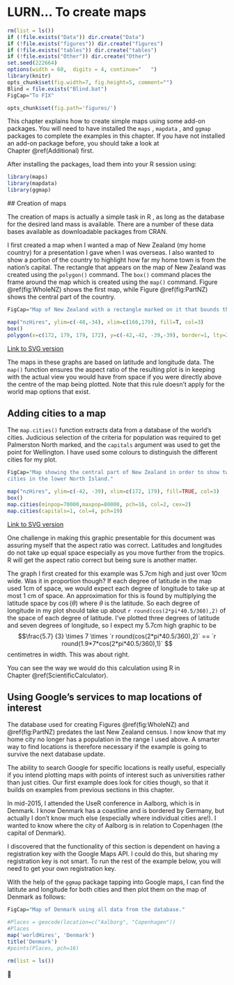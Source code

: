 # LURN… To create maps{#Maps} 


```r
rm(list = ls())
if (!file.exists("Data")) dir.create("Data")
if (!file.exists("figures")) dir.create("figures")
if (!file.exists("tables")) dir.create("tables")
if (!file.exists("Other")) dir.create("Other")
set.seed(222664)
options(width = 60,  digits = 4, continue="   ")
library(knitr)
opts_chunk$set(fig.width=7, fig.height=5, comment="")
Blind = file.exists("Blind.bat")
FigCap="To FIX"
``` 
 


```r
opts_chunk$set(fig.path='figures/') 
```  
 

This chapter explains how to create simple maps using some add-on
packages. You will need to have installed the `maps` ,
`mapdata` , and `ggmap` packages to complete the
examples in this chapter. If you have not installed an add-on package
before, you should take a look at Chapter \@ref(Additional) first.

After installing the packages, load them into your R session using: 


```r
library(maps) 
library(mapdata) 
library(ggmap) 
```  
 

﻿## Creation of maps

The creation of maps is actually a simple task in R , as long as the
database for the desired land mass is available. There are a number of
these data bases available as downloadable packages from CRAN.

I first created a map when I wanted a map of New Zealand (my home
country) for a presentation I gave when I was overseas. I also wanted to
show a portion of the country to highlight how far my home town is from
the nation’s capital. The rectangle that appears on the map of New
Zealand was created using the `polygon()` command. The
`box()` command places the frame around the map which is created
using the `map()` command. Figure \@ref(fig:WholeNZ) shows the
first map, while Figure \@ref(fig:PartNZ) shows the central part of the
country.

```r
FigCap="Map of New Zealand with a rectangle marked on it that bounds the area used in the map presented in Figure \\@ref(fig:PartNZ)."
``` 
```r
map("nzHires", ylim=c(-48,-34), xlim=c(166,179), fill=T, col=3) 
box() 
polygon(x=c(172, 179, 179, 172), y=c(-42,-42, -39,-39), border=1, lty=2) 
```  
 

﻿[Link to SVG version](../SVGs/MapsWholeNZ-1.html)

The maps in these graphs are based on latitude and longitude data. The
`map()` function ensures the aspect ratio of the resulting plot
is in keeping with the actual view you would have from space if you were
directly above the centre of the map being plotted. Note that this rule
doesn’t apply for the world map options that exist.

## Adding cities to a map

The `map.cities()` function extracts data from a database of the
world’s cities. Judicious selection of the criteria for population was
required to get Palmerston North marked, and the `capitals` argument was used to get the point for Wellington. I have used some
colours to distinguish the different cities for my plot.

```r
FigCap="Map showing the central part of New Zealand in order to show two
cities in the lower North Island."
``` 

```r
map("nzHires", ylim=c(-42, -39), xlim=c(172, 179), fill=TRUE, col=3) 
box() 
map.cities(minpop=70000,maxpop=80000, pch=16, col=2, cex=2) 
map.cities(capitals=1, col=4, pch=19) 
```  
 

﻿[Link to SVG version](../SVGs/MapsPartNZ-1.html)

One challenge in making this graphic presentable for this document was
assuring myself that the aspect ratio was correct. Latitudes and
longitudes do not take up equal space especially as you move further
from the tropics. R will get the aspect ratio correct but being sure is
another matter.

The graph I first created for this example was 5.7cm high and just over
10cm wide. Was it in proportion though? If each degree of latitude in
the map used 1cm of space, we would expect each degree of longitude to
take up at most 1 cm of space. An approximation for this is found by
multiplying the latitude space by $\cos(\theta)$ where $\theta$ is
the latitude. So each degree of longitude in my plot should take up
about `r round(cos(2*pi*40.5/360),2)`  of the space of
each degree of latitude. I’ve plotted three degrees of latitude and
seven degrees of longitude, so I expect my 5.7cm high graphic to be
$$\frac{5.7}
{3} \times 7 \times `r round(cos(2*pi*40.5/360),2)`  == `r round(1.9*7*cos(2*pi*40.5/360),1)` $$ centimetres in
width. This was about right.

You can see the way we would do this calculation using R in
Chapter \@ref(ScientificCalculator).

## Using Google’s services to map locations of interest


The database used for creating Figures  \@ref(fig:WholeNZ)  and \@ref(fig:PartNZ) 
predates the last New Zealand census. I now know that my home city no longer has a population in the range I used above. A smarter way to find locations is therefore necessary if the example is going to survive the next database update.


The ability to search Google for specific locations is really useful,
especially if you intend plotting maps with points of interest such as
universities rather than just cities. Our first example does look for
cities though, so that it builds on examples from previous sections in
this chapter.

In mid-2015, I attended the UseR conference in Aalborg, which is in
Denmark. I know Denmark has a coastline and is bordered by Germany, but
actually I don’t know much else (especially where individual cities
are\!). I wanted to know where the city of Aalborg is in relation to
Copenhagen (the capital of Denmark). 

I discovered that the functionality of this section is dependent on having a registration key with the Google Maps API. I could do this, but sharing my registration key is not smart. To run the rest of the example below, you will need to get your own registration key.

With the help of the
`ggmap` package tapping into Google maps, I can find the
latitute and longitude for both cities and then plot them on the map of
Denmark as follows: 


```r
FigCap="Map of Denmark using all data from the database."
``` 

```r
#Places = geocode(location=c("Aalborg", "Copenhagen")) 
#Places 
map('worldHires', 'Denmark') 
title('Denmark') 
#points(Places, pch=16) 
```  
 

```r
rm(list = ls())
``` 
 

